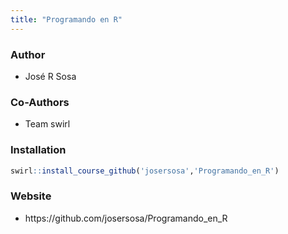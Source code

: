 ```yaml
---
title: "Programando en R"
---
```


### Author

- José R Sosa

### Co-Authors

- Team swirl

### Installation

```r
swirl::install_course_github('josersosa','Programando_en_R')
```

### Website

- https://github.com/josersosa/Programando_en_R

